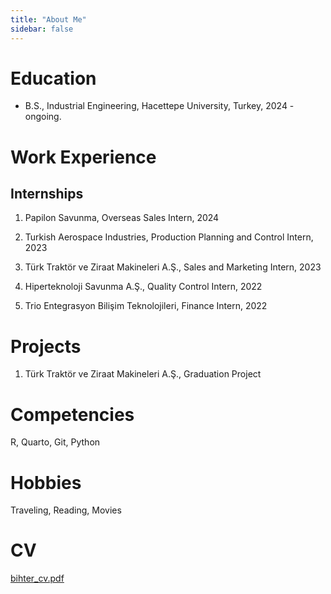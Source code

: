 ```yaml
---
title: "About Me"
sidebar: false 
---
```


# Education

-   B.S., Industrial Engineering, Hacettepe University, Turkey, 2024 - ongoing.

# Work Experience

## Internships

1.  Papilon Savunma, Overseas Sales Intern, 2024

2.  Turkish Aerospace Industries, Production Planning and Control Intern, 2023

3.  Türk Traktör ve Ziraat Makineleri A.Ş., Sales and Marketing Intern, 2023

4.  Hiperteknoloji Savunma A.Ş., Quality Control Intern, 2022

5.  Trio Entegrasyon Bilişim Teknolojileri, Finance Intern, 2022

# Projects

1.  Türk Traktör ve Ziraat Makineleri A.Ş., Graduation Project

# Competencies

R, Quarto, Git, Python

# Hobbies

Traveling, Reading, Movies

# CV

[bihter_cv.pdf](file:///C:/Users/pc/Desktop/bihter_cv.pdf)
